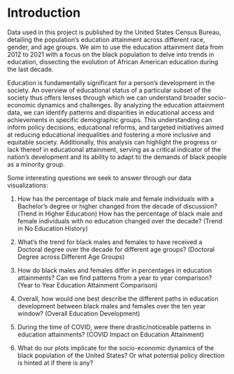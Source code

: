 # Introduction
Data used in this project is published by the United States Census Bureau, detailing the population's education attainment across different race, gender, and age groups. We aim to use the education attainment data from 2012 to 2021 with a focus on the black population to delve into trends in education, dissecting the evolution of African American education during the last decade. 

Education is fundamentally significant for a person's development in the society.  An overview of educational status of a particular subset of the society thus offers lenses through which we can understand broader socio-economic dynamics and challenges. By analyzing the education attainment data, we can identify patterns and disparities in educational access and achievements in specific demographic groups. This understanding can inform policy decisions, educational reforms, and targeted initiatives aimed at reducing educational inequalities and fostering a more inclusive and equitable society. Additionally, this analysis can highlight the progress or lack thereof in educational attainment, serving as a critical indicator of the nation's development and its ability to adapt to the demands of black people as a minority group.

Some interesting questions we seek to answer through our data visualizations:

1. How has the percentage of black male and female individuals with a Bachelor's degree or higher changed from the decade of discussion? (Trend in Higher Education) How has the percentage of black male and female individuals with no education changed over the decade? (Trend in No Education History)

2. What's the trend for black males and females to have received a Doctoral degree over the decade for different age groups? (Doctoral Degree across Different Age Groups)

3. How do black males and females differ in percentages in education attainments? Can we find patterns from a year to year comparison? (Year to Year Education Attainment Comparison)

4. Overall, how would one best describe the different paths in education development between black males and females over the ten year window? (Overall Education Development)

5. During the time of COVID, were there drastic/noticeable patterns in education attainments? (COVID Impact on Education Attainment)

6. What do our plots implicate for the socio-economic dynamics of the black population of the United States? Or what potential policy direction is hinted at if there is any?


